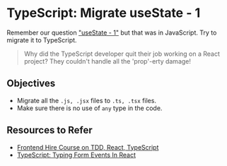 # TypeScript: Migrate useState - 1

Remember our question ["useState - 1"](/questions/react/coding/use-state-1) but that was in JavaScript. Try to migrate it to TypeScript.

> Why did the TypeScript developer quit their job working on a React project?
> They couldn't handle all the 'prop'-erty damage!

## Objectives

- Migrate all the `.js, .jsx` files to `.ts, .tsx` files.
- Make sure there is no use of `any` type in the code.

## Resources to Refer

- [Frontend Hire Course on TDD, React, TypeScript](https://www.frontendhire.com/courses/todo-app-react/overview)
- [TypeScript: Typing Form Events In React](https://claritydev.net/blog/typescript-typing-form-events-in-react)